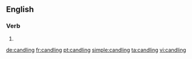 ==English==

===Verb===
{{head|en}}

# {{present participle of|candle}}

[[de:candling]]
[[fr:candling]]
[[pt:candling]]
[[simple:candling]]
[[ta:candling]]
[[vi:candling]]